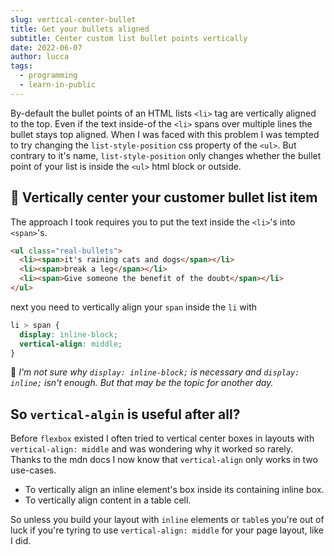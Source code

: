 ```yaml
---
slug: vertical-center-bullet
title: Get your bullets aligned
subtitle: Center custom list bullet points vertically
date: 2022-06-07
author: lucca
tags:
  - programming
  - learn-in-public
---
```


By-default the bullet points of an HTML lists `<li>` tag are vertically aligned to the top.
Even if the text inside-of the `<li>` spans over multiple lines the bullet stays top aligned.
When I was faced with this problem I was tempted to try changing the `list-style-position` css property of the `<ul>`.
But contrary to it's name, `list-style-position` only changes whether the bullet point of your list is inside
the `<ul>` html block or outside.

## 🔫 Vertically center your customer bullet list item

The approach I took requires you to put the text inside the `<li>`'s into `<span>`'s.

```html
<ul class="real-bullets">
  <li><span>it's raining cats and dogs</span></li>
  <li><span>break a leg</span></li>
  <li><span>Give someone the benefit of the doubt</span></li>
</ul>
```

next you need to vertically align your `span` inside the `li` with

```css
li > span {
  display: inline-block;
  vertical-align: middle;
}
```

🤔 *I'm not sure why `display: inline-block;` is necessary and `display: inline;` isn't enough. But that may be the topic for another day.*

<CodeSandbox url="https://codesandbox.io/embed/vertical-centered-bullet-points-forked-myxkd5?fontsize=14&hidenavigation=1&theme=dark"/>

## So `vertical-algin` is useful after all?
Before `flexbox` existed I often tried to vertical center boxes in layouts with `vertical-align: middle` and was wondering why it worked so rarely.
Thanks to the <Link url="https://developer.mozilla.org/en-US/docs/Web/CSS/vertical-align">mdn docs</Link> I now know that `vertical-align` only works in two use-cases.

* To vertically align an inline element's box inside its containing inline box.
* To vertically align content in a table cell.

So unless you build your layout with `inline` elements or `table`s you're out of luck if you're tyring to use `vertical-align: middle` for your page layout, like I did.















